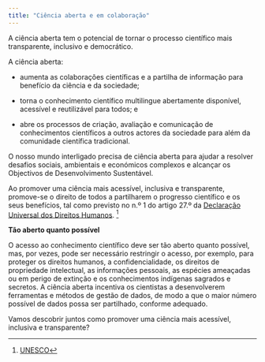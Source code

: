 ```yaml
---
title: "Ciência aberta e em colaboração"
---
```


A ciência aberta tem o potencial de tornar o processo científico mais transparente, inclusivo e democrático.

A ciência aberta:

-   aumenta as colaborações científicas e a partilha de informação para benefício da ciência e da sociedade;

-   torna o conhecimento científico multilingue abertamente disponível, acessível e reutilizável para todos; e

-   abre os processos de criação, avaliação e comunicação de conhecimentos científicos a outros actores da sociedade para além da comunidade científica tradicional.

O nosso mundo interligado precisa de ciência aberta para ajudar a resolver desafios sociais, ambientais e económicos complexos e alcançar os Objectivos de Desenvolvimento Sustentável.

Ao promover uma ciência mais acessível, inclusiva e transparente, promove-se o direito de todos a partilharem o progresso científico e os seus benefícios, tal como previsto no n.º 1 do artigo 27.º da [Declaração Universal dos Direitos Humanos](https://www.un.org/en/about-us/universal-declaration-of-human-rights). [^1]

[^1]: [UNESCO](https://www.unesco.org/en/open-science/about?hub=686)

::: box
**Tão aberto quanto possível**

O acesso ao conhecimento científico deve ser tão aberto quanto possível, mas, por vezes, pode ser necessário restringir o acesso, por exemplo, para proteger os direitos humanos, a confidencialidade, os direitos de propriedade intelectual, as informações pessoais, as espécies ameaçadas ou em perigo de extinção e os conhecimentos indígenas sagrados e secretos. A ciência aberta incentiva os cientistas a desenvolverem ferramentas e métodos de gestão de dados, de modo a que o maior número possível de dados possa ser partilhado, conforme adequado.
:::

::: large-text
Vamos descobrir juntos como promover uma ciência mais acessível, inclusiva e transparente?
:::
